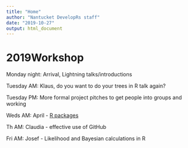 ```yaml
---
title: "Home"
author: "Nantucket DevelopRs staff"
date: "2019-10-27"
output: html_document
---
```


# 2019Workshop


Monday night: Arrival, Lightning talks/introductions


Tuesday  AM: Klaus, do you want to do your trees in R talk again?


Tuesday PM: More formal project pitches to get people into groups and working

Weds AM: April - [R packages](https://nantucketdeveloper.github.io/2019Workshop/public/packaging-r-code/)

Th AM: Claudia - effective use of GitHub

Fri AM:  Josef - Likelihood and Bayesian calculations in R

